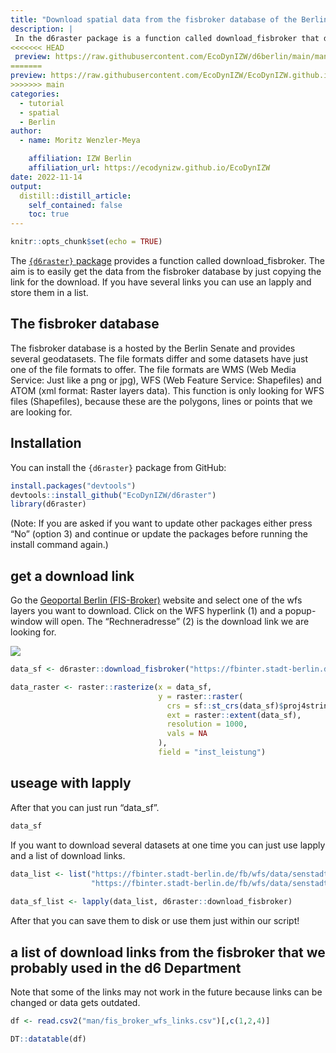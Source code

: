 ```yaml
---
title: "Download spatial data from the fisbroker database of the Berlin Senate"
description: |
 In the d6raster package is a function called download_fisbroker that downloads wfs data from the fisbroker database from the Berlin Senate. 
<<<<<<< HEAD
 preview: https://raw.githubusercontent.com/EcoDynIZW/d6berlin/main/man/figures/d6_raster_icon.png
=======
preview: https://raw.githubusercontent.com/EcoDynIZW/EcoDynIZW.github.io/main/img/d6_raster_icon.png
>>>>>>> main
categories:
  - tutorial
  - spatial
  - Berlin
author:
  - name: Moritz Wenzler-Meya

    affiliation: IZW Berlin
    affiliation_url: https://ecodynizw.github.io/EcoDynIZW
date: 2022-11-14
output:
  distill::distill_article:
    self_contained: false
    toc: true
---
```


```r
knitr::opts_chunk$set(echo = TRUE)
```

The [`{d6raster}` package](https://github.com/EcoDynIZW/d6raster) provides a function called download_fisbroker. The aim is to easily get the data from the fisbroker database by just copying the link for the download. If you have several links you can use an lapply and store them in a list.

## The fisbroker database

The fisbroker database is a hosted by the Berlin Senate and provides several geodatasets. The file formats differ and some datasets have just one of the file formats to offer. The file formats are WMS (Web Media Service: Just like a png or jpg), WFS (Web Feature Service: Shapefiles) and ATOM (xml format: Raster layers data). This function is only looking for WFS files (Shapefiles), because these are the polygons, lines or points that we are looking for. 

## Installation

You can install the `{d6raster}` package from GitHub:

```r
install.packages("devtools")
devtools::install_github("EcoDynIZW/d6raster")
library(d6raster)
```

(Note: If you are asked if you want to update other packages either press "No" (option 3) and continue or update the packages before running the install command again.)


## get a download link

Go the [Geoportal Berlin (FIS-Broker)](https://fbinter.stadt-berlin.de/fb/index.jsp) website and select one of the wfs layers you want to download. Click on the WFS hyperlink (1) and a popup-window will open. The "Rechneradresse" (2) is the download link we are looking for.

![](man/download-fisbroker-1.png)

```r
data_sf <- d6raster::download_fisbroker("https://fbinter.stadt-berlin.de/fb/wfs/data/senstadt/s_wind_standort")
```

```r
data_raster <- raster::rasterize(x = data_sf,
                                 y = raster::raster(
                                   crs = sf::st_crs(data_sf)$proj4string,
                                   ext = raster::extent(data_sf),
                                   resolution = 1000,
                                   vals = NA
                                 ),
                                 field = "inst_leistung")
```

## useage with lapply

After that you can just run "data_sf".

```r
data_sf
```

If you want to download several datasets at one time you can just use lapply and a list of download links.

```r
data_list <- list("https://fbinter.stadt-berlin.de/fb/wfs/data/senstadt/s_wind_standort",
                  "https://fbinter.stadt-berlin.de/fb/wfs/data/senstadt/sach_kleing") 
  
data_sf_list <- lapply(data_list, d6raster::download_fisbroker)
```

After that you can save them to disk or use them just within our script!

## a list of download links from the fisbroker that we probably used in the d6 Department

Note that some of the links may not work in the future because links can be changed or data gets outdated.

```r
df <- read.csv2("man/fis_broker_wfs_links.csv")[,c(1,2,4)]
```

```r
DT::datatable(df)
```

